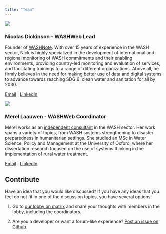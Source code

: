 ```yaml
---
title: "Team"
---
```


::::: grid
::: g-col-4
![](images/Nick.png)
:::

::: g-col-8
### Nicolas Dickinson - WASHWeb Lead

Founder of [WASHNote](https://washnote.com). With over 15 years of experience in the WASH sector, Nick is highly specialized in the development of international and regional monitoring of WASH commitments and their enabling environments, providing country-led monitoring and evaluation of services, and facilitating trainings to a range of different organizations. Above all, he firmly believes in the need for making better use of data and digital systems to advance towards reaching SDG 6: clean water and sanitation for all by 2030.

[Email](mailto:dickinson@washnote.com){target="_blank"} \| [LinkedIn](https://www.linkedin.com/in/nicolasdickinson/)
:::
:::::

::::: grid
::: g-col-4
![](images/Merel.png)
:::

::: g-col-8
### Merel Laauwen - WASHWeb Coordinator

Merel works as an [independent consultant](https://www.lwn.earth/) in the WASH sector. Her work spans a variety of topics, from WASH systems strengthening to disaster preparedness in humanitarian settings. She studied an MSc in Water Science, Policy and Management at the University of Oxford, where her dissertation research focused on the use of systems thinking in the implementation of rural water treatment.

[Email](mailto:merel@lwn.earth){target="_blank"} \| [LinkedIn](https://www.linkedin.com/in/merel-laauwen/)
:::
:::::

## Contribute

Have an idea that you would like discussed? If you have any ideas that you feel do not fit in one of the discussion topics, you have several options:

1.  Go to [our lobby on matrix](https://washweb.org/join.html) and share your thoughts with members in the lobby, including the coordinators.

2.  Are you a developer or want a forum-like experience? [Post an issue on Github](https://git.washnote.org/WASHWeb/washweb-ideas).
